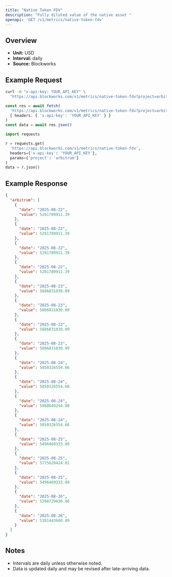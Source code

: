 ```yaml
---
title: "Native Token FDV"
description: "Fully diluted value of the native asset "
openapi: 'GET /v1/metrics/native-token-fdv'
---
```


## Overview

- **Unit:** USD
- **Interval:** daily
- **Source:** Blockworks

## Example Request

<CodeGroup>

```bash cURL
curl -H "x-api-key: YOUR_API_KEY" \
  "https://api.blockworks.com/v1/metrics/native-token-fdv?project=arbitrum"
```

```typescript TypeScript
const res = await fetch(
  'https://api.blockworks.com/v1/metrics/native-token-fdv?project=arbitrum',
  { headers: { 'x-api-key': 'YOUR_API_KEY' } }
)
const data = await res.json()
```

```python Python
import requests

r = requests.get(
  'https://api.blockworks.com/v1/metrics/native-token-fdv',
  headers={'x-api-key': 'YOUR_API_KEY'},
  params={'project': 'arbitrum'}
)
data = r.json()
```

</CodeGroup>

## Example Response

```json
{
  "arbitrum": [
    {
      "date": "2025-08-22",
      "value": 5281789911.39
    },
    {
      "date": "2025-08-22",
      "value": 5281789911.39
    },
    {
      "date": "2025-08-22",
      "value": 5281789911.39
    },
    {
      "date": "2025-08-22",
      "value": 5281789911.39
    },
    {
      "date": "2025-08-23",
      "value": 5886831030.09
    },
    {
      "date": "2025-08-23",
      "value": 5886831030.09
    },
    {
      "date": "2025-08-23",
      "value": 5886831030.09
    },
    {
      "date": "2025-08-23",
      "value": 5886831030.09
    },
    {
      "date": "2025-08-24",
      "value": 5850326554.66
    },
    {
      "date": "2025-08-24",
      "value": 5850326554.66
    },
    {
      "date": "2025-08-24",
      "value": 5988649244.88
    },
    {
      "date": "2025-08-24",
      "value": 5850326554.66
    },
    {
      "date": "2025-08-25",
      "value": 5496469333.89
    },
    {
      "date": "2025-08-25",
      "value": 5775620424.01
    },
    {
      "date": "2025-08-25",
      "value": 5496469333.89
    },
    {
      "date": "2025-08-26",
      "value": 5308729630.86
    },
    {
      "date": "2025-08-26",
      "value": 5301443660.89
    }
  ]
}
```

## Notes
- Intervals are daily unless otherwise noted.
- Data is updated daily and may be revised after late-arriving data.
